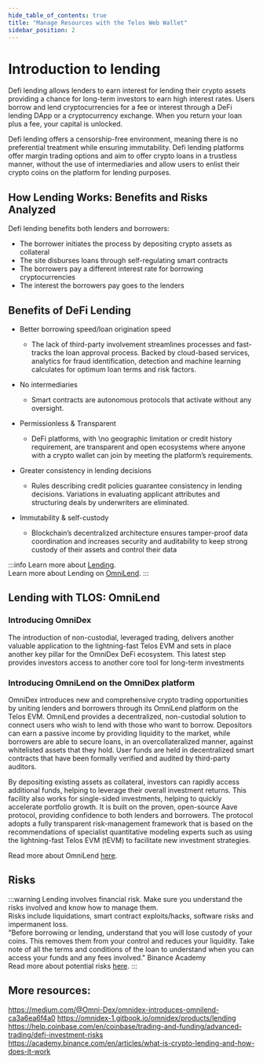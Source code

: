 ---
hide_table_of_contents: true
title: "Manage Resources with the Telos Web Wallet"
sidebar_position: 2
---

# Introduction to lending

Defi lending allows lenders to earn interest for lending their crypto assets providing a chance for long-term investors to earn high interest rates. Users borrow and lend cryptocurrencies for a fee or interest through a DeFi lending DApp or a cryptocurrency exchange. When you return your loan plus a fee, your capital is unlocked. 

Defi lending offers a censorship-free environment, meaning there is no preferential treatment while ensuring immutability. Defi lending platforms offer margin trading options and aim to offer crypto loans in a trustless manner, without the use of intermediaries and allow users to enlist their crypto coins on the platform for lending purposes.

## How Lending Works: Benefits and Risks Analyzed  

Defi lending benefits both lenders and borrowers:

- The borrower initiates the process by depositing crypto assets as collateral
- The site disburses loans through self-regulating smart contracts
- The borrowers pay a different interest rate for borrowing cryptocurrencies
- The interest the borrowers pay goes to the lenders

## Benefits of DeFi Lending

- Better borrowing speed/loan origination speed
    - The lack of third-party involvement streamlines processes and fast-tracks the loan approval process. Backed by cloud-based services, analytics for fraud identification, detection and machine learning calculates for optimum loan terms and risk factors. 

- No intermediaries
    - Smart contracts are autonomous protocols that activate without any oversight. 

- Permissionless & Transparent 
    - DeFi platforms, with \no geographic limitation or credit history requirement, are transparent and open ecosystems where anyone with a crypto wallet can join by meeting the platform’s requirements. 

- Greater consistency in lending decisions
    - Rules describing credit policies guarantee consistency in lending decisions. Variations in evaluating applicant attributes and structuring deals by underwriters are eliminated.


- Immutability & self-custody
    - Blockchain’s decentralized architecture ensures tamper-proof data coordination and increases security and auditability to keep strong custody of their assets and control their data

:::info
Learn more about [Lending](https://academy.binance.com/en/articles/what-is-crypto-lending-and-how-does-it-work).  
Learn more about Lending on [OmniLend](./need-link).
:::

## Lending with TLOS: OmniLend

### Introducing OmniDex

The introduction of non-custodial, leveraged trading, delivers another valuable application to the lightning-fast Telos EVM and sets in place another key pillar for the OmniDex DeFi ecosystem. This latest step provides investors access to another core tool for long-term investments

### Introducing OmniLend on the OmniDex platform

OmniDex introduces new and comprehensive crypto trading opportunities by uniting lenders and borrowers through its OmniLend platform on the Telos EVM. OmniLend provides a decentralized, non-custodial solution to connect users who wish to lend with those who want to borrow. Depositors can earn a passive income by providing liquidity to the market, while borrowers are able to secure loans, in an overcollateralized manner, against whitelisted assets that they hold. User funds are held in decentralized smart contracts that have been formally verified and audited by third-party auditors. 

By depositing existing assets as collateral, investors can rapidly access additional funds, helping to leverage their overall investment returns. This facility also works for single-sided investments, helping to quickly accelerate portfolio growth. It is built on the proven, open-source Aave protocol, providing confidence to both lenders and borrowers. The protocol adopts a fully transparent risk-management framework that is based on the recommendations of specialist quantitative modeling experts such as using the lightning-fast Telos EVM (tEVM) to facilitate new investment strategies.

Read more about OmniLend [here](https://medium.com/@Omni-Dex/omnidex-introduces-omnilend-ca3a6ea6f4a0).

## Risks

:::warning
Lending involves financial risk. Make sure you understand the risks involved and know how to manage them.  
Risks include liquidations, smart contract exploits/hacks, software risks and impermanent loss.  
"Before borrowing or lending, understand that you will lose custody of your coins. This removes them from your control and reduces your liquidity. Take note of all the terms and conditions of the loan to understand when you can access your funds and any fees involved." Binance Academy  
Read more about potential risks [here](https://help.coinbase.com/en/coinbase/trading-and-funding/advanced-trading/defi-investment-risks).
:::

## More resources:

https://medium.com/@Omni-Dex/omnidex-introduces-omnilend-ca3a6ea6f4a0
https://omnidex-1.gitbook.io/omnidex/products/lending 
https://help.coinbase.com/en/coinbase/trading-and-funding/advanced-trading/defi-investment-risks
https://academy.binance.com/en/articles/what-is-crypto-lending-and-how-does-it-work

